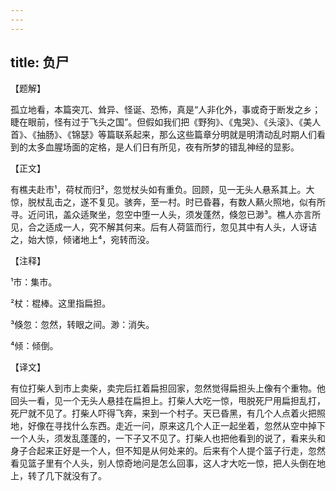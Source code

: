 ```yaml
---
---
---
```

title: 负尸
---




【题解】


孤立地看，本篇突兀、耸异、怪诞、恐怖，真是“人非化外，事或奇于断发之乡；睫在眼前，怪有过于飞头之国”。但假如我们把《野狗》、《鬼哭》、《头滚》、《美人首》、《抽肠》、《锦瑟》等篇联系起来，那么这些篇章分明就是明清动乱时期人们看到的太多血腥场面的定格，是人们日有所见，夜有所梦的错乱神经的显影。

【正文】

有樵夫赴市¹，荷杖而归²，忽觉杖头如有重负。回顾，见一无头人悬系其上。大惊，脱杖乱击之，遂不复见。骇奔，至一村。时已昏暮，有数人爇火照地，似有所寻。近问讯，盖众适聚坐，忽空中堕一人头，须发蓬然，倏忽已渺³。樵人亦言所见，合之适成一人，究不解其何来。后有人荷篮而行，忽见其中有人头，人讶诘之，始大惊，倾诸地上⁴，宛转而没。





【注释】


¹市：集市。

²杖：棍棒。这里指扁担。

³倏忽：忽然，转眼之间。渺：消失。

⁴倾：倾倒。





【译文】


有位打柴人到市上卖柴，卖完后扛着扁担回家，忽然觉得扁担头上像有个重物。他回头一看，见一个无头人悬挂在扁担上。打柴人大吃一惊，甩脱死尸用扁担乱打，死尸就不见了。打柴人吓得飞奔，来到一个村子。天已昏黑，有几个人点着火把照地，好像在寻找什么东西。走近一问，原来这几个人正一起坐着，忽然从空中掉下一个人头，须发乱蓬蓬的，一下子又不见了。打柴人也把他看到的说了，看来头和身子合起来正好是一个人，但不知是从何处来的。后来有个人提个篮子行走，忽然看见篮子里有个人头，别人惊奇地问是怎么回事，这人才大吃一惊，把人头倒在地上，转了几下就没有了。